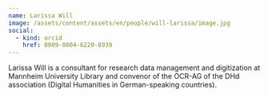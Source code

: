 ```yaml
---
name: Larissa Will
image: /assets/content/assets/en/people/will-larissa/image.jpg
social:
  - kind: orcid
    href: 0009-0004-6220-8939
---
```

Larissa Will is a consultant for research data management and digitization at Mannheim University Library and
convenor of the OCR-AG of the DHd association (Digital Humanities in German-speaking countries).
